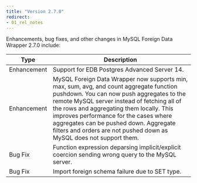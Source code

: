 ```yaml
---
title: "Version 2.7.0"
redirect:
- 01_rel_notes
---
```



Enhancements, bug fixes, and other changes in MySQL Foreign Data Wrapper 2.7.0 include:

| Type | Description |
| ---- |------------ |
| Enhancement | Support for EDB Postgres Advanced Server 14. |
| Enhancement | MySQL Foreign Data Wrapper now supports min, max, sum, avg, and count aggregate function pushdown. You can now push aggregates to the remote MySQL server instead of fetching all of the rows and aggregating them locally. This improves performance for the cases where aggregates can be pushed down. Aggregate filters and orders are not pushed down as MySQL does not support them. |
| Bug Fix | Function expression deparsing implicit/explicit coercion sending wrong query to the MySQL server. |
| Bug Fix | Import foreign schema failure due to SET type. |

